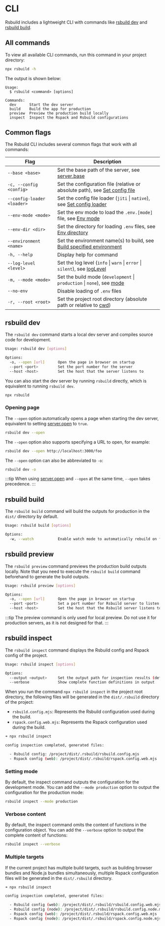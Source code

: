 # CLI

Rsbuild includes a lightweight CLI with commands like [rsbuild dev](#rsbuild-dev) and [rsbuild build](#rsbuild-build).

## All commands

To view all available CLI commands, run this command in your project directory:

```bash
npx rsbuild -h
```

The output is shown below:

```
Usage:
  $ rsbuild <command> [options]

Commands:
  dev      Start the dev server
  build    Build the app for production
  preview  Preview the production build locally
  inspect  Inspect the Rspack and Rsbuild configurations
```

## Common flags

The Rsbuild CLI includes several common flags that work with all commands:

| Flag                       | Description                                                                                                                       |
| -------------------------- | --------------------------------------------------------------------------------------------------------------------------------- |
| `--base <base>`            | Set the base path of the server, see [server.base](/config/server/base)                                                           |
| `-c, --config <config>`    | Set the configuration file (relative or absolute path), see [Set config file](/guide/configuration/rsbuild#specify-config-file)   |
| `--config-loader <loader>` | Set the config file loader (`jiti` \| `native`), see [Set config loader](/guide/configuration/rsbuild#specify-config-loader)      |
| `--env-mode <mode>`        | Set the env mode to load the `.env.[mode]` file, see [Env mode](/guide/advanced/env-vars#env-mode)                                |
| `--env-dir <dir>`          | Set the directory for loading `.env` files, see [Env directory](/guide/advanced/env-vars#env-directory)                           |
| `--environment <name>`     | Set the environment name(s) to build, see [Build specified environment](/guide/advanced/environments#build-specified-environment) |
| `-h, --help`               | Display help for command                                                                                                          |
| `--log-level <level>`      | Set the log level (`info` \| `warn` \| `error` \| `silent`), see [logLevel](/config/log-level)                                    |
| `-m, --mode <mode>`        | Set the build mode (`development` \| `production` \| `none`), see [mode](/config/mode)                                            |
| `--no-env`                 | Disable loading of `.env` files                                                                                                   |
| `-r, --root <root>`        | Set the project root directory (absolute path or relative to [cwd](https://nodejs.org/api/process.html#processcwd))               |

## rsbuild dev

The `rsbuild dev` command starts a local dev server and compiles source code for development.

```bash
Usage: rsbuild dev [options]

Options:
  -o, --open [url]      Open the page in browser on startup
  --port <port>         Set the port number for the server
  --host <host>         Set the host that the server listens to
```

You can also start the dev server by running `rsbuild` directly, which is equivalent to running `rsbuild dev`.

```bash
npx rsbuild
```

### Opening page

The `--open` option automatically opens a page when starting the dev server, equivalent to setting [server.open](/config/server/open) to `true`.

```bash
rsbuild dev --open
```

The `--open` option also supports specifying a URL to open, for example:

```bash
rsbuild dev --open http://localhost:3000/foo
```

The `--open` option can also be abbreviated to `-o`:

```bash
rsbuild dev -o
```

:::tip
When using [server.open](/config/server/open) and `--open` at the same time, `--open` takes precedence.
:::

## rsbuild build

The `rsbuild build` command will build the outputs for production in the `dist/` directory by default.

```bash
Usage: rsbuild build [options]

Options:
  -w, --watch           Enable watch mode to automatically rebuild on file changes
```

## rsbuild preview

The `rsbuild preview` command previews the production build outputs locally. Note that you need to execute the `rsbuild build` command beforehand to generate the build outputs.

```bash
Usage: rsbuild preview [options]

Options:
  -o, --open [url]      Open the page in browser on startup
  --port <port>         Set a port number for Rsbuild server to listen
  --host <host>         Set the host that the Rsbuild server listens to
```

:::tip
The preview command is only used for local preview. Do not use it for production servers, as it is not designed for that.
:::

## rsbuild inspect

The `rsbuild inspect` command displays the Rsbuild config and Rspack config of the project.

```bash
Usage: rsbuild inspect [options]

Options:
  --output <output>     Set the output path for inspection results (default: ".rsbuild")
  --verbose             Show complete function definitions in output
```

When you run the command `npx rsbuild inspect` in the project root directory, the following files will be generated in the `dist/.rsbuild` directory of the project:

- `rsbuild.config.mjs`: Represents the Rsbuild configuration used during the build.
- `rspack.config.web.mjs`: Represents the Rspack configuration used during the build.

```bash
➜ npx rsbuild inspect

config inspection completed, generated files:

  - Rsbuild config: /project/dist/.rsbuild/rsbuild.config.mjs
  - Rspack config (web): /project/dist/.rsbuild/rspack.config.web.mjs
```

### Setting mode

By default, the inspect command outputs the configuration for the development mode. You can add the `--mode production` option to output the configuration for the production mode:

```bash
rsbuild inspect --mode production
```

### Verbose content

By default, the inspect command omits the content of functions in the configuration object. You can add the `--verbose` option to output the complete content of functions:

```bash
rsbuild inspect --verbose
```

### Multiple targets

If the current project has multiple build targets, such as building browser bundles and Node.js bundles simultaneously, multiple Rspack configuration files will be generated in the `dist/.rsbuild` directory.

```bash
➜ npx rsbuild inspect

config inspection completed, generated files:

  - Rsbuild config (web): /project/dist/.rsbuild/rsbuild.config.web.mjs
  - Rsbuild config (node): /project/dist/.rsbuild/rsbuild.config.node.mjs
  - Rspack config (web): /project/dist/.rsbuild/rspack.config.web.mjs
  - Rspack config (node): /project/dist/.rsbuild/rspack.config.node.mjs
```
